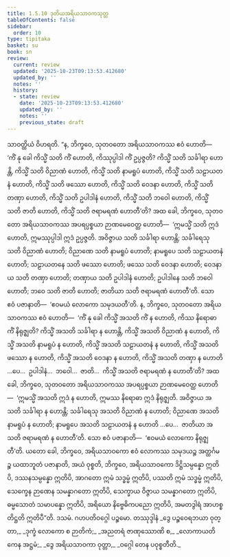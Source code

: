 ```yaml
---
title: 1.5.10 ဒုတိယအရိယသာဝကသုတ္တ
tableOfContents: false
sidebar:
  order: 10
type: tipitaka
basket: su
book: sn
review:
  current: review
  updated: '2025-10-23T09:13:53.412680'
  updated_by: ''
  notes: ''
  history:
  - state: review
    date: '2025-10-23T09:13:53.412680'
    updated_by: ''
    notes: ''
    previous_state: draft
---
```



<ReviewStatus review={frontmatter.review} showDetails={true} />

<HypothesisAnnotation frontmatter={frontmatter} />

<DynamicBreadcrumb />

<Division number="50" book="sn" e="ch" v="18" p="287">

<Paragraph number="356" book="sn">
သာဝတ္ထိယံ ဝိဟရတိ. “န, ဘိက္ခဝေ, သုတဝတော အရိယသာဝကဿ ဧဝံ ဟောတိ—  ‘ကိံ နု ခေါ ကိသ္မိံ သတိ ကိံ ဟောတိ, ကိဿုပ္ပါဒါ ကိံ ဥပ္ပဇ္ဇတိ? ကိသ္မိံ သတိ သင်္ခါရာ ဟောန္တိ, ကိသ္မိံ သတိ ဝိညာဏံ ဟောတိ, ကိသ္မိံ သတိ နာမရူပံ ဟောတိ, ကိသ္မိံ သတိ သဠာယတနံ ဟောတိ, ကိသ္မိံ သတိ ဖဿော ဟောတိ, ကိသ္မိံ သတိ ဝေဒနာ ဟောတိ, ကိသ္မိံ သတိ တဏှာ ဟောတိ, ကိသ္မိံ သတိ ဥပါဒါနံ ဟောတိ, ကိသ္မိံ သတိ ဘဝေါ ဟောတိ, ကိသ္မိံ သတိ ဇာတိ ဟောတိ, ကိသ္မိံ သတိ ဇရာမရဏံ ဟောတီ’တိ?
</Paragraph>

<Paragraph number="357" book="sn">
အထ ခေါ, ဘိက္ခဝေ, သုတဝတော အရိယသာဝကဿ အပရပ္ပစ္စယာ ဉာဏမေဝေတ္ထ ဟောတိ—  ‘ဣမသ္မိံ သတိ ဣဒံ ဟောတိ, ဣမဿုပ္ပါဒါ ဣဒံ ဥပ္ပဇ္ဇတိ. အဝိဇ္ဇာယ သတိ သင်္ခါရာ ဟောန္တိ; သင်္ခါရေသု သတိ ဝိညာဏံ ဟောတိ; ဝိညာဏေ သတိ နာမရူပံ ဟောတိ; နာမရူပေ သတိ သဠာယတနံ ဟောတိ; သဠာယတနေ သတိ ဖဿော ဟောတိ; ဖဿေ သတိ ဝေဒနာ ဟောတိ; ဝေဒနာယ သတိ တဏှာ ဟောတိ; တဏှာယ သတိ ဥပါဒါနံ ဟောတိ; ဥပါဒါနေ သတိ ဘဝေါ ဟောတိ; ဘဝေ သတိ ဇာတိ ဟောတိ; ဇာတိယာ သတိ ဇရာမရဏံ ဟောတီ’တိ. သော ဧဝံ ပဇာနာတိ—  ‘ဧဝမယံ လောကော သမုဒယတီ’တိ.
</Paragraph>

<Paragraph number="358" book="sn">
န, ဘိက္ခဝေ, သုတဝတော အရိယသာဝကဿ ဧဝံ ဟောတိ—  ‘ကိံ နု ခေါ ကိသ္မိံ အသတိ ကိံ န ဟောတိ, ကိဿ နိရောဓာ ကိံ နိရုဇ္ဈတိ? ကိသ္မိံ အသတိ သင်္ခါရာ န ဟောန္တိ, ကိသ္မိံ အသတိ ဝိညာဏံ န ဟောတိ, ကိသ္မိံ အသတိ နာမရူပံ န ဟောတိ, ကိသ္မိံ အသတိ သဠာယတနံ န ဟောတိ, ကိသ္မိံ အသတိ ဖဿော န ဟောတိ, ကိသ္မိံ အသတိ ဝေဒနာ န ဟောတိ, ကိသ္မိံ အသတိ တဏှာ န ဟောတိ …ပေ…  ဥပါဒါနံ…  ဘဝေါ…  ဇာတိ…  ကိသ္မိံ အသတိ ဇရာမရဏံ န ဟောတီ’တိ?
</Paragraph>

<Paragraph number="359" book="sn">
အထ ခေါ, ဘိက္ခဝေ, သုတဝတော အရိယသာဝကဿ အပရပ္ပစ္စယာ ဉာဏမေဝေတ္ထ ဟောတိ—  ‘ဣမသ္မိံ အသတိ ဣဒံ န ဟောတိ, ဣမဿ နိရောဓာ ဣဒံ နိရုဇ္ဈတိ. အဝိဇ္ဇာယ အသတိ သင်္ခါရာ န ဟောန္တိ; သင်္ခါရေသု အသတိ ဝိညာဏံ န ဟောတိ; ဝိညာဏေ အသတိ နာမရူပံ န ဟောတိ; နာမရူပေ အသတိ သဠာယတနံ န ဟောတိ …ပေ…  ဇာတိယာ အသတိ ဇရာမရဏံ န ဟောတီ’တိ. သော ဧဝံ ပဇာနာတိ—  ‘ဧဝမယံ လောကော နိရုဇ္ဈတီ’တိ.
</Paragraph>

<Paragraph number="360" book="sn">
ယတော ခေါ, ဘိက္ခဝေ, အရိယသာဝကော ဧဝံ လောကဿ သမုဒယဉ္စ အတ္ထင်္ဂမဉ္စ ယထာဘူတံ ပဇာနာတိ, အယံ ဝုစ္စတိ, ဘိက္ခဝေ, အရိယသာဝကော ဒိဋ္ဌိသမ္ပန္နော ဣတိပိ, ဒဿနသမ္ပန္နော ဣတိပိ, အာဂတော ဣမံ သဒ္ဓမ္မံ ဣတိပိ, ပဿတိ ဣမံ သဒ္ဓမ္မံ ဣတိပိ, သေက္ခေန ဉာဏေန သမန္နာဂတော ဣတိပိ, သေက္ခာယ ဝိဇ္ဇာယ သမန္နာဂတော ဣတိပိ, ဓမ္မသောတံ သမာပန္နော ဣတိပိ, အရိယော နိဗ္ဗေဓိကပညော ဣတိပိ, အမတဒွါရံ အာဟစ္စ တိဋ္ဌတိ ဣတိပီ”တိ.

</Paragraph>
</Division>

<Paragraph number="361" type="center" book="sn">
ဒသမံ.



</Paragraph>

<Paragraph number="362" type="center" book="sn">
ဂဟပတိဝဂ္ဂေါ ပဉ္စမော.



</Paragraph>

<Paragraph number="363" type="center" book="sn">
တဿုဒ္ဒါနံ


</Paragraph>

<Paragraph number="364" type="verses" book="sn">
_ဒွေ ပဉ္စဝေရဘယာ ဝုတ္တာ,_  
_ဒုက္ခံ လောကော စ ဉာတိကံ;_  
_အညတရံ ဇာဏုဿောဏိ စ,_  
_လောကာယတိကေန အဋ္ဌမံ;_  
_ဒွေ အရိယသာဝကာ ဝုတ္တာ,_  
_ဝဂ္ဂေါ တေန ပဝုစ္စတီတိ._
</Paragraph>